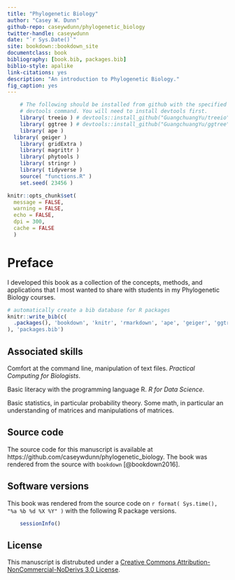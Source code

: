 ```yaml
--- 
title: "Phylogenetic Biology"
author: "Casey W. Dunn"
github-repo: caseywdunn/phylogenetic_biology
twitter-handle: caseywdunn
date: "`r Sys.Date()`"
site: bookdown::bookdown_site
documentclass: book
bibliography: [book.bib, packages.bib]
biblio-style: apalike
link-citations: yes
description: "An introduction to Phylogenetic Biology."
fig_caption: yes
---
```


```r
	# The following should be installed from github with the specified 
	# devtools command. You will need to install devtools first.
	library( treeio ) # devtools::install_github("GuangchuangYu/treeio")
	library( ggtree ) # devtools::install_github("GuangchuangYu/ggtree")
	library( ape )
  library( geiger )
	library( gridExtra )
	library( magrittr )
	library( phytools )
	library( stringr )
	library( tidyverse )
	source( "functions.R" )
	set.seed( 23456 )
```


```r
knitr::opts_chunk$set(
  message = FALSE,
  warning = FALSE,
  echo = FALSE,
  dpi = 300,
  cache = FALSE
  )
```


# Preface {-}

I developed this book as a collection of the concepts, methods, and applications that I most wanted to share with students in my Phylogenetic Biology courses.

```r
# automatically create a bib database for R packages
knitr::write_bib(c(
  .packages(), 'bookdown', 'knitr', 'rmarkdown', 'ape', 'geiger', 'ggtree', 'treeio', 'phytools'
), 'packages.bib')
```

## Associated skills

Comfort at the command line, manipulation of text files. *Practical Computing for Biologists*.

Basic literacy with the programming language R. *R for Data Science*.

Basic statistics, in particular probability theory. Some math, in particular an understanding of matrices and manipulations of matrices.


## Source code

The source code for this manuscript is available at https://github.com/caseywdunn/phylogenetic_biology. The book was rendered from the source with `bookdown` [@bookdown2016].


## Software versions

This book was rendered from the source code on `r format( Sys.time(), "%a %b %d %X %Y" )` with the following R package versions.

```r
	sessionInfo()
```


## License

This manuscript is distrubuted under a [Creative Commons Attribution-NonCommercial-NoDerivs 3.0 License]( https://creativecommons.org/licenses/by-nc-nd/3.0/us/).
